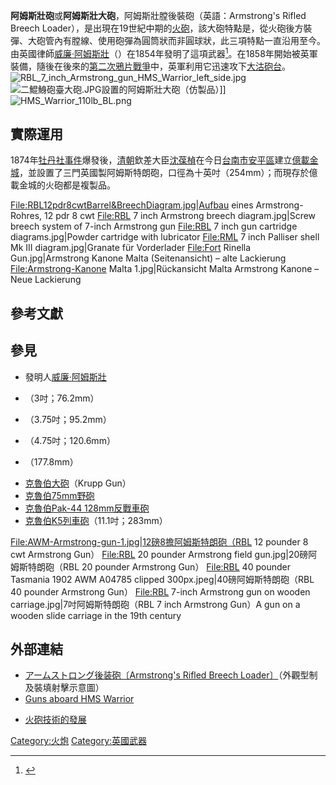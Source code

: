 {{expand|time=2010-07-02T03:45:11+00:00}}
{{noteTA
|T=zh-tw:阿姆斯壯大砲; zh-hk:岩士唐大砲; zh-hans:阿姆斯壯大砲;
|1=zh-tw:阿姆斯壯; zh-hk:岩士唐; zh-hans:阿姆斯壯;
}}
'''阿姆斯壯砲'''或'''阿姆斯壯大砲'''，阿姆斯壯膛後裝砲（英語：Armstrong's Rifled Breech Loader），是出現在19世紀中期的{{tsl|en|Breech-loading weapon||後膛}}[[火砲|火砲]]，該大砲特點是，從火砲後方裝彈、大砲管內有膛線、使用砲彈為圓筒狀而非圓球狀，此三項特點一直沿用至今。由英國律師[[威廉·阿姆斯壯，第一代阿姆斯壯男爵|威廉·阿姆斯壯]]（{{lang-en|William Armstrong}}）在1854年發明了這項武器<ref>{{cite web|title=阿姆斯壯後膛鋼砲|url=http://loto.oec.com.tw/studytop.htm|publisher=黃曾祥|accessdate=2010-03-18|deadurl=yes|archiveurl=https://web.archive.org/web/20071009174300/http://loto.oec.com.tw/studytop.htm|archivedate=2007-10-09}}</ref>。在1858年開始被英軍裝備，隨後在後來的[[第二次鴉片戰爭|第二次鴉片戰爭]]中，英軍利用它迅速攻下[[大沽砲台|大沽砲台]]。
[[File:RBL_7_inch_Armstrong_gun_HMS_Warrior_left_side.jpg|thumb]]
[[File:二鯤鯓砲臺大砲.JPG|thumb]]設置的阿姆斯壯大砲（仿製品）]]
[[File:HMS_Warrior_110lb_BL.png|thumb]]

==實際運用==
1874年[[牡丹社事件|牡丹社事件]]爆發後，[[清朝|清朝]]欽差大臣[[沈葆楨|沈葆楨]]在今日[[台南市|台南市]][[安平區|安平區]]建立[[億載金城|億載金城]]，並設置了三門英國製阿姆斯特朗砲，口徑為十英吋（254mm）；而現存於億載金城的火砲都是複製品。
<gallery>
File:RBL12pdr8cwtBarrel&BreechDiagram.jpg|Aufbau eines Armstrong-Rohres, 12 pdr 8 cwt
File:RBL 7 inch Armstrong breech diagram.jpg|Screw breech system of 7-inch Armstrong gun
File:RBL 7 inch gun cartridge diagrams.jpg|Powder cartridge with lubricator
File:RML 7 inch Palliser shell Mk III diagram.jpg|Granate für Vorderlader
File:Fort Rinella Gun.jpg|Armstrong Kanone Malta (Seitenansicht) – alte Lackierung
File:Armstrong-Kanone Malta 1.jpg|Rückansicht Malta Armstrong Kanone – Neue Lackierung
</gallery>

== 參考文獻 ==
<div class="references-small">
<references />
</div>

== 參見 ==
{{div col|cols=3}}
*發明人[[威廉·阿姆斯特朗，第一代阿姆斯特朗男爵|威廉·阿姆斯壯]]
*{{link-en|12磅8擔阿姆斯特朗砲|RBL 12 pounder 8 cwt Armstrong gun}}（3吋；76.2mm）
*{{link-en|20磅阿姆斯特朗砲|RBL 20 pounder Armstrong gun}}（3.75吋；95.2mm）
*{{link-en|40磅阿姆斯特朗砲|RBL 40 pounder Armstrong gun}}（4.75吋；120.6mm）
*{{link-en|7吋阿姆斯特朗砲|RBL 7 inch Armstrong gun}}（177.8mm）
*[[克魯伯大砲|克魯伯大砲]]（Krupp Gun）
*[[克魯伯_75mm_野砲|克魯伯75mm野砲]]
*[[PaK_44反坦克炮|克魯伯Pak-44 128mm反戰車砲]]
*[[K5列車砲|克魯伯K5列車砲]]（11.1吋；283mm）
{{div col end}}

<gallery>
File:AWM-Armstrong-gun-1.jpg|12磅8擔阿姆斯特朗砲（RBL 12 pounder 8 cwt Armstrong Gun）
File:RBL 20 pounder Armstrong field gun.jpg|20磅阿姆斯特朗砲（RBL 20 pounder Armstrong Gun）
File:RBL 40 pounder Tasmania 1902 AWM A04785 clipped 300px.jpeg|40磅阿姆斯特朗砲（RBL 40 pounder Armstrong Gun）
File:RBL 7-inch Armstrong gun on wooden carriage.jpg|7吋阿姆斯特朗砲（RBL 7 inch Armstrong Gun）A gun on a wooden slide carriage in the 19th century
</gallery>

== 外部連結 ==
*[https://web.archive.org/web/20130706033756/http://www.d3.dion.ne.jp/~ironclad/wardroom/ArmstrongBL/armstrongBL.htm アームストロング後装砲〔Armstrong's Rifled Breech Loader〕]（外觀型制及裝填射擊示意圖）
*[http://www.houseoftheorangemonkey.co.uk/monkey/trips/trip1463518.htm Guns aboard HMS Warrior]
*{{zh-cn}}[https://web.archive.org/web/20100314233907/http://www.beiyang.org/bybq/huopao.htm 火砲技術的發展]

[[Category:火炮|Category:火炮]]
[[Category:英國武器|Category:英國武器]]